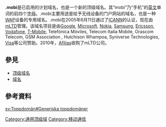 {{noteTA|G1=IT}}
'''.mobi'''是已启用的计划域名，也是一个新的顶级域名。其“mobi”乃“手机”的[[英文|英文]]单词的前四个[[字母|字母]]。.mobi主要用途是给予无线设备的门户网站的域名，也是一种[[WAP|WAP]]设备的专用域名。.mobi在2005年6月11日通过了[[ICANN|ICANN]]的认证，现在由[[mLTD|mLTD]]管理。该域名项目是由[[Google|Google]], [[Microsoft|Microsoft]], [[Nokia|Nokia]], [[Samsung|Samsung]], [[Ericsson|Ericsson]], [[Vodafone|Vodafone]], [[T-Mobile|T-Mobile]], Telefónica Móviles, Telecom Italia Mobile, Orascom Telecom, GSM Association , Hutchison Whampoa, Syniverse Technologies, [[Visa|Visa]]等公司赞助。2010年，[[Afilias|Afilias]]收购了mLTD公司。

== 參見 ==
* [[頂級域|顶级域名]]
* [[域名|域名]]

== 參考資料 ==
{{reflist}}
{{通用頂級域}}
{{Internet-stub}}

[[Category:通用顶级域|Category:通用顶级域]]
[[Category:移动通信|Category:移动通信]]

[[sv:Toppdomän#Generiska_toppdomäner|sv:Toppdomän#Generiska toppdomäner]]
